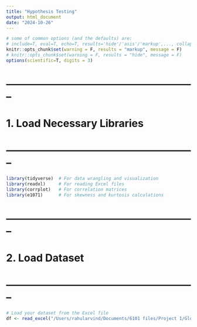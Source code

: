 ```yaml
---
title: "Hypothesis Testing"
output: html_document
date: "2024-10-26"
---
```



```r
# some of common options (and the defaults) are: 
# include=T, eval=T, echo=T, results='hide'/'asis'/'markup',..., collapse=F, warning=T, message=T, error=T, cache=T, fig.width=6, fig.height=4, fig.dim=c(6,4) #inches, fig.align='left'/'center','right', 
knitr::opts_chunk$set(warning = F, results = "markup", message = F)
# knitr::opts_chunk$set(warning = F, results = "hide", message = F)
options(scientific=T, digits = 3) 
```

# --------------------------------------------------------
# 1. Load Necessary Libraries
# --------------------------------------------------------
```r
library(tidyverse)  # For data wrangling and visualization
library(readxl)     # For reading Excel files
library(corrplot)   # For correlation matrices
library(e1071)      # For skewness and kurtosis calculations
```

# --------------------------------------------------------
# 2. Load Dataset
# --------------------------------------------------------
```r
# Load your dataset from the Excel file
df <- read_excel("/Users/rahularvind/Documents/6101 files/Project 1/Global_terrorism_data_cleaned_01.xlsx")

```

